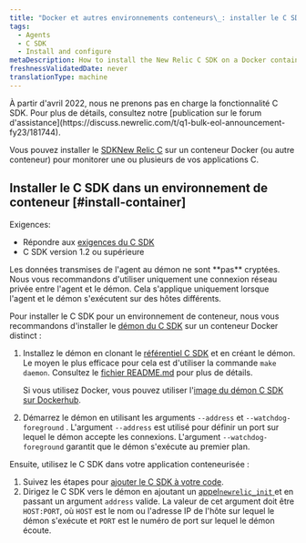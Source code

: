 ```yaml
---
title: "Docker et autres environnements conteneurs\_: installer le C SDK"
tags:
  - Agents
  - C SDK
  - Install and configure
metaDescription: How to install the New Relic C SDK on a Docker container (or other container) to monitor one or more of your C applications.
freshnessValidatedDate: never
translationType: machine
---
```


<Callout variant="important" title="AVIS DE FIN DE VIE">
  À partir d&apos;avril 2022, nous ne prenons pas en charge la fonctionnalité C SDK. Pour plus de détails, consultez notre [publication sur le forum d&apos;assistance](https://discuss.newrelic.com/t/q1-bulk-eol-announcement-fy23/181744).
</Callout>

Vous pouvez installer le [SDKNew Relic C](/docs/agents/c-sdk/get-started/introduction-c-sdk) sur un conteneur Docker (ou autre conteneur) pour monitorer une ou plusieurs de vos applications C.

## Installer le C SDK dans un environnement de conteneur [#install-container]

Exigences:

* Répondre aux [exigences du C SDK](/docs/agents/c-sdk/get-started/c-sdk-compatibility-requirements)
* C SDK version 1.2 ou supérieure

<Callout variant="caution">
  Les données transmises de l&apos;agent au démon ne sont **pas** cryptées. Nous vous recommandons d&apos;utiliser uniquement une connexion réseau privée entre l&apos;agent et le démon. Cela s&apos;applique uniquement lorsque l&apos;agent et le démon s&apos;exécutent sur des hôtes différents.
</Callout>

Pour installer le C SDK pour un environnement de conteneur, nous vous recommandons d&apos;installer le [démon du C SDK](/docs/agents/c-sdk/get-started/introduction-c-sdk#architecture) sur un conteneur Docker distinct :

1. Installez le démon en clonant le [référentiel C SDK](https://github.com/newrelic/c-sdk) et en créant le démon. Le moyen le plus efficace pour cela est d&apos;utiliser la commande `make daemon`. Consultez le [fichier README.md](https://github.com/newrelic/c-sdk/blob/master/README.md#building-the-c-sdk) pour plus de détails.

   Si vous utilisez Docker, vous pouvez utiliser l&apos;[image du démon C SDK sur Dockerhub](https://hub.docker.com/r/newrelic/c-daemon).

2. Démarrez le démon en utilisant les arguments `--address` et `--watchdog-foreground` . L&apos;argument `--address` est utilisé pour définir un port sur lequel le démon accepte les connexions. L&apos;argument `--watchdog-foreground` garantit que le démon s&apos;exécute au premier plan.

Ensuite, utilisez le C SDK dans votre application conteneurisée :

1. Suivez les étapes pour [ajouter le C SDK à votre code](/docs/agents/c-sdk/install-configure/install-c-sdk-compile-link-your-code).
2. Dirigez le C SDK vers le démon en ajoutant un [appel`newrelic_init` ](https://newrelic.github.io/c-sdk/libnewrelic_8h.html#a03f07e64a51b5f0cd51caa4f28c8b6c1)et en passant un argument `address` valide. La valeur de cet argument doit être `HOST:PORT`, où `HOST` est le nom ou l&apos;adresse IP de l&apos;hôte sur lequel le démon s&apos;exécute et `PORT` est le numéro de port sur lequel le démon écoute.